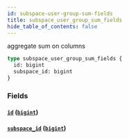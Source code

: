 ```yaml
---
id: subspace-user-group-sum-fields
title: subspace_user_group_sum_fields
hide_table_of_contents: false
---
```



aggregate sum on columns

```graphql
type subspace_user_group_sum_fields {
  id: bigint
  subspace_id: bigint
}
```


### Fields

#### [`id`](#) ([`bigint`](../scalars/bigint))




#### [`subspace_id`](#) ([`bigint`](../scalars/bigint))






